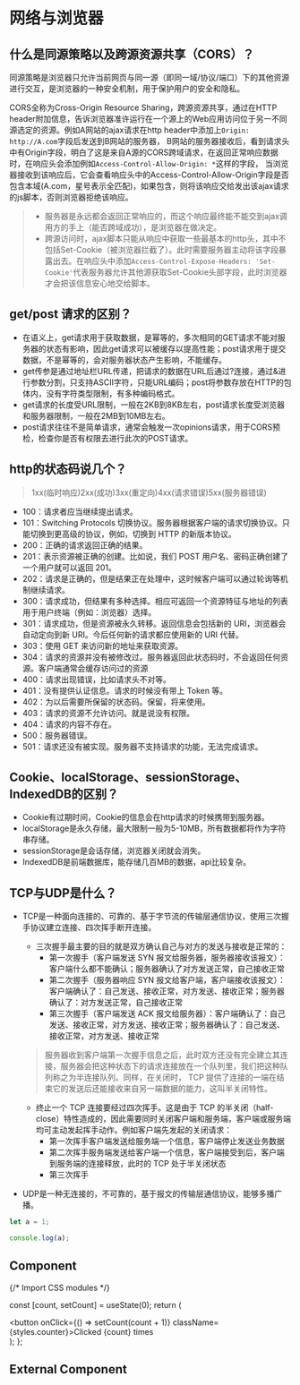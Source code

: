 # 网络与浏览器
## 什么是同源策略以及跨源资源共享（CORS）？
同源策略是浏览器只允许当前网页与同一源（即同一域/协议/端口）下的其他资源进行交互，是浏览器的一种安全机制，用于保护用户的安全和隐私。

CORS全称为Cross-Origin Resource Sharing，跨源资源共享，通过在HTTP header附加信息，告诉浏览器准许运行在一个源上的Web应用访问位于另一不同源选定的资源。例如A网站的ajax请求在http header中添加上`Origin: http://A.com`字段后发送到B网站的服务器，
B网站的服务器接收后，看到请求头中有Origin字段，明白了这是来自A源的CORS跨域请求，在返回正常响应数据时，在响应头会添加例如`Access-Control-Allow-Origin: *`这样的字段，
当浏览器接收到该响应后，它会查看响应头中的Access-Control-Allow-Origin字段是否包含本域(A.com，星号表示全匹配)，如果包含，则将该响应交给发出该ajax请求的js脚本，否则浏览器拒绝该响应。
> * 服务器是永远都会返回正常响应的，而这个响应最终能不能交到ajax调用方的手上（能否跨域成功），是浏览器在做决定。
> * 跨源访问时，ajax脚本只能从响应中获取一些最基本的http头，其中不包括Set-Cookie（被浏览器拦截了）。此时需要服务器主动将该字段暴露出去。在响应头中添加`Access-Control-Expose-Headers: 'Set-Cookie'`代表服务器允许其他源获取Set-Cookie头部字段，此时浏览器才会把该信息安心地交给脚本。
## get/post 请求的区别？
* 在语义上，get请求用于获取数据，是幂等的，多次相同的GET请求不能对服务器的状态有影响，因此get请求可以被缓存以提高性能；post请求用于提交数据，不是幂等的，会对服务器状态产生影响，不能缓存。
* get传参是通过地址栏URL传递，把请求的数据在URL后通过?连接，通过&进行参数分割，只支持ASCII字符，只能URL编码；post将参数存放在HTTP的包体内，没有字符类型限制，有多种编码格式。
* get请求的长度受URL限制，一般在2KB到8KB左右，post请求长度受浏览器和服务器限制，一般在2MB到10MB左右。
* post请求往往不是简单请求，通常会触发一次opinions请求，用于CORS预检，检查你是否有权限去进行此次的POST请求。
## http的状态码说几个？
> 1xx(临时响应)2xx(成功)3xx(重定向)4xx(请求错误)5xx(服务器错误)

* 100：请求者应当继续提出请求。
* 101：Switching Protocols 切换协议。服务器根据客户端的请求切换协议。只能切换到更高级的协议，例如，切换到 HTTP 的新版本协议。
* 200：正确的请求返回正确的结果。
* 201：表示资源被正确的创建。比如说，我们 POST 用户名、密码正确创建了一个用户就可以返回 201。
* 202：请求是正确的，但是结果正在处理中，这时候客户端可以通过轮询等机制继续请求。
* 300：请求成功，但结果有多种选择。相应可返回一个资源特征与地址的列表用于用户终端（例如：浏览器）选择。
* 301：请求成功，但是资源被永久转移。返回信息会包括新的 URI，浏览器会自动定向到新 URI。今后任何新的请求都应使用新的 URI 代替。
* 303：使用 GET 来访问新的地址来获取资源。
* 304：请求的资源并没有被修改过。服务器返回此状态码时，不会返回任何资源。客户端通常会缓存访问过的资源
* 400：请求出现错误，比如请求头不对等。
* 401：没有提供认证信息。请求的时候没有带上 Token 等。
* 402：为以后需要所保留的状态码。保留，将来使用。
* 403：请求的资源不允许访问。就是说没有权限。
* 404：请求的内容不存在。
* 500：服务器错误。
* 501：请求还没有被实现。服务器不支持请求的功能，无法完成请求。
## Cookie、localStorage、sessionStorage、IndexedDB的区别？
* Cookie有过期时间，Cookie的信息会在http请求的时候携带到服务器。
* localStorage是永久存储，最大限制一般为5-10MB，所有数据都将作为字符串存储。
* sessionStorage是会话存储，浏览器关闭就会消失。
* IndexedDB是前端数据库，能存储几百MB的数据，api比较复杂。
## TCP与UDP是什么？
* TCP是一种面向连接的、可靠的、基于字节流的传输层通信协议，使用三次握手协议建立连接、四次挥手断开连接。
    * 三次握手最主要的目的就是双方确认自己与对方的发送与接收是正常的：
        * 第一次握手（客户端发送 SYN 报文给服务器，服务器接收该报文）：客户端什么都不能确认；服务器确认了对方发送正常，自己接收正常
        * 第二次握手（服务器响应 SYN 报文给客户端，客户端接收该报文）：客户端确认了：自己发送、接收正常，对方发送、接收正常；服务器确认了：对方发送正常，自己接收正常
        * 第三次握手（客户端发送 ACK 报文给服务器）：客户端确认了：自己发送、接收正常，对方发送、接收正常；服务器确认了：自己发送、接收正常，对方发送、接收正常
    > 服务器收到客户端第一次握手信息之后，此时双方还没有完全建立其连接，服务器会把这种状态下的请求连接放在一个队列里，我们把这种队列称之为半连接队列。同样，在关闭时，
        TCP 提供了连接的一端在结束它的发送后还能接收来自另一端数据的能力，这叫半关闭特性。
    * 终止一个 TCP 连接要经过四次挥手。这是由于 TCP 的半关闭（half-close）特性造成的，因此需要同时关闭客户端和服务端，客户端或服务端均可主动发起挥手动作。例如客户端先发起的关闭请求：
        * 第一次挥手客户端发送给服务端一个信息，客户端停止发送业务数据
        * 第二次挥手服务端发送给客户端一个信息，客户端接受到后，客户端到服务端的连接释放，此时的 TCP 处于半关闭状态
        * 第三次挥手

* UDP是一种无连接的，不可靠的，基于报文的传输层通信协议，能够多播广播。



```js filename="demo.js" {3} copy
let a = 1;

console.log(a);
```

## Component


{/* Import CSS modules */}

  const [count, setCount] = useState(0);
  return (
    <div>
      <button onClick={() => setCount(count + 1)} className={styles.counter}>Clicked {count} times</button>
    </div>
  );
};

<Counter/>

## External Component


<Counters />
